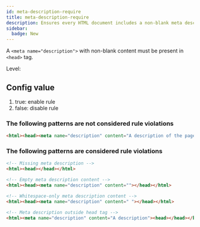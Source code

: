 ```yaml
---
id: meta-description-require
title: meta-description-require
description: Ensures every HTML document includes a non-blank meta description tag within the head element for better SEO.
sidebar:
  badge: New
---
```



A `<meta name="description">` with non-blank content must be present in `<head>` tag.

Level: <Badge text="Error" variant="danger" />

## Config value

1. true: enable rule
2. false: disable rule

### The following patterns are **not** considered rule violations

```html
<html><head><meta name="description" content="A description of the page"></head></html>
```

### The following patterns are considered rule violations

```html
<!-- Missing meta description -->
<html><head></head></html>

<!-- Empty meta description content -->
<html><head><meta name="description" content=""></head></html>

<!-- Whitespace-only meta description content -->
<html><head><meta name="description" content=" "></head></html>

<!-- Meta description outside head tag -->
<html><meta name="description" content="A description"><head></head></html>
```
